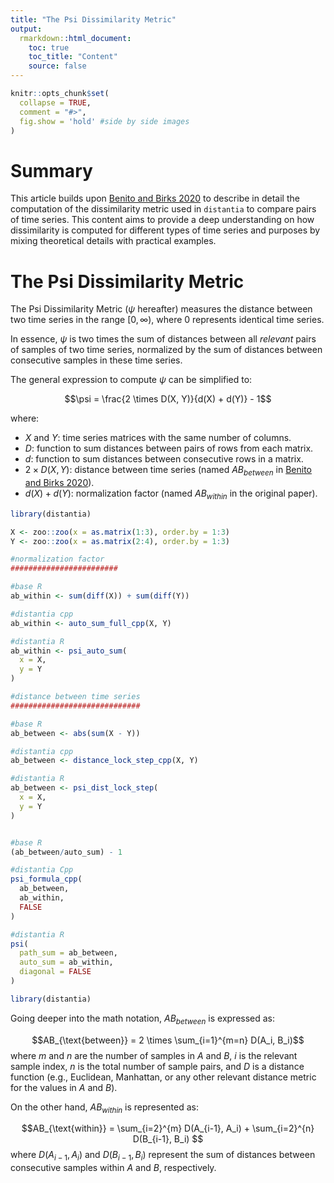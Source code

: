 ```yaml
---
title: "The Psi Dissimilarity Metric"
output: 
  rmarkdown::html_document:
    toc: true
    toc_title: "Content"
    source: false
---
```


```r
knitr::opts_chunk$set(
  collapse = TRUE,
  comment = "#>",
  fig.show = 'hold' #side by side images
)
```

# Summary

This article builds upon [Benito and Birks 2020](https://doi.org/10.1111/ecog.04895) to describe in detail the computation of the dissimilarity metric used in `distantia` to compare pairs of time series. This content aims to provide a deep understanding on how dissimilarity is computed for different types of time series and purposes by mixing theoretical details with practical examples.

# The Psi Dissimilarity Metric

The Psi Dissimilarity Metric ($\psi$ hereafter) measures the distance between two time series in the range $[0, \infty)$, where 0 represents identical time series. 

In essence, $\psi$ is two times the sum of distances between all *relevant* pairs of samples of two time series, normalized by the sum of distances between consecutive samples in these time series.

The general expression to compute $\psi$ can be simplified to:

$$\psi = \frac{2 \times D(X, Y)}{d(X) + d(Y)} - 1$$

where:

  + $X$ and $Y$: time series matrices with the same number of columns.
  + $D$: function to sum distances between pairs of rows from each matrix.
  + $d$: function to sum distances between consecutive rows in a matrix.
  + $2 \times D(X, Y)$: distance between time series (named $AB_{between}$ in [Benito and Birks 2020](https://doi.org/10.1111/ecog.04895)).
  + $d(X) + d(Y)$: normalization factor (named $AB_{within}$ in the original paper).

```r
library(distantia)

X <- zoo::zoo(x = as.matrix(1:3), order.by = 1:3)
Y <- zoo::zoo(x = as.matrix(2:4), order.by = 1:3)

#normalization factor
########################

#base R
ab_within <- sum(diff(X)) + sum(diff(Y))

#distantia cpp
ab_within <- auto_sum_full_cpp(X, Y)

#distantia R
ab_within <- psi_auto_sum(
  x = X,
  y = Y
)

#distance between time series
#############################

#base R
ab_between <- abs(sum(X - Y))

#distantia cpp
ab_between <- distance_lock_step_cpp(X, Y)

#distantia R
ab_between <- psi_dist_lock_step(
  x = X,
  y = Y
)


#base R
(ab_between/auto_sum) - 1

#distantia Cpp
psi_formula_cpp(
  ab_between,
  ab_within,
  FALSE
)

#distantia R
psi(
  path_sum = ab_between,
  auto_sum = ab_within,
  diagonal = FALSE
)
```



```r
library(distantia)
```




Going deeper into the math notation, $AB_{between}$ is expressed as:

$$AB_{\text{between}} = 2 \times \sum_{i=1}^{m=n} D(A_i, B_i)$$
where $m$ and $n$ are the number of samples in $A$ and $B$, $i$ is the relevant sample index, $n$ is the total number of sample pairs, and $D$ is a distance function (e.g., Euclidean, Manhattan, or any other relevant distance metric for the values in $A$ and $B$).

On the other hand, $AB_{within}$ is represented as:

$$AB_{\text{within}} = \sum_{i=2}^{m} D(A_{i-1}, A_i) + \sum_{i=2}^{n} D(B_{i-1}, B_i) $$
where $D(A_{i-1}, A_i)$ and $D(B_{i-1}, B_i)$ represent the sum of distances between consecutive samples within $A$ and $B$, respectively.
